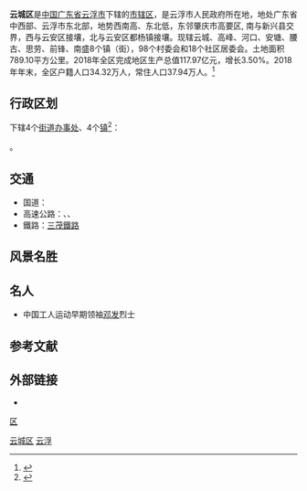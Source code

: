 {{Infobox China County
| county = 云城区
| Photo = File:Yunfu_in_2013..JPG
| Photoname = 云城区街景
| map = 
| Pinyin = Yúnchéng Qū
| Belong = [[广东省|广东省]][[云浮市|云浮市]]
| Types = [[市辖区|市辖区]]
| admincode = 
| founded = 
| seat = 云城街道
| officerTitle = 
| officer = 
| officerTitle2 = 
| officer2 = 
| division = 4个街道3个镇
| town = 3
| township = 
| subdistrict = 4
| dialect = 
| post code = 527300
| phone code = 0766
| coordinate = 
| area = 762
| area land = 
| area water = 
| census yr = 2001
| pop = 28万
| density =  
| GDP = 
| GDP_as_of = 
| GDPPC = 
| carlicense = 粤W
| web = www.yfyunchengqu.gov.cn
| web_title = 
}}

'''云城区'''是[[中国|中国]][[广东省|广东省]][[云浮市|云浮市]]下辖的[[市辖区|市辖区]]，是云浮市人民政府所在地，地处广东省中西部、云浮市东北部，地势西南高、东北低，东邻肇庆市高要区, 南与新兴县交界，西与云安区接壤，北与云安区都杨镇接壤。现辖云城、高峰、河口、安塘、腰古、思劳、前锋、南盛8个镇（街），98个村委会和18个社区居委会。土地面积789.10平方公里。2018年全区完成地区生产总值117.97亿元，增长3.50%。2018年年末，全区户籍人口34.32万人，常住人口37.94万人。<ref>{{Cite web|title=云城区人民政府门户网站 云城概况|url=http://www.yfyunchengqu.gov.cn/ycqrmzf/ycgk/ycjj/content/post_525.html|accessdate=2020-01-27|author=|date=|format=|work=云浮市云城区人民政府|publisher=|language=|archive-date=2021-03-19|archive-url=https://web.archive.org/web/20210319142240/http://www.yfyunchengqu.gov.cn/ycqrmzf/ycgk/ycjj/content/post_525.html|dead-url=yes}}</ref>

== 行政区划 ==
{{PAGENAMEBASE}}下辖4个[[街道办事处|街道办事处]]、4个[[行政建制镇|镇]]<ref>{{PRC admin/ref sgc|44/53/02}}</ref>：

{{PRC admin/children|44/53/02}}。

== 交通 ==
* 国道：{{中国国道名|324}}
* 高速公路：{{中国高速公路名|G2518}}、{{中国高速公路名|G80}}、{{China Expwy Name|S14|P=Guangdong}}
* 鐵路：[[三茂鐵路|三茂鐵路]]
== 风景名胜 ==
{{see also|云城区各级文物保护单位列表}}

== 名人 ==
* 中国工人运动早期领袖[[邓发|邓发]]烈士

== 参考文献 ==
{{Wikisource|国务院关于同意广东省调整云浮市部分行政区划的批复}}
{{reflist}}

== 外部链接 ==
* {{Official website|http://www.yfyunchengqu.gov.cn/|name=云浮市云城区人民政府门户网站}}

{{云城区行政区划}}
{{云浮市行政区划}}
{{广东行政区划}}

[[Category:云城区|]]
[[category:云浮区县市|区]]
[[Category:广东市辖区|云浮]]